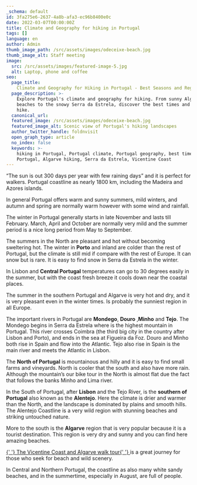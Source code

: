 ```yaml
---
_schema: default
id: 3fa275e6-2637-4a8b-afa3-ec96b8400e0c
date: 2022-03-07T00:00:00Z
title: Climate and Geography for hiking in Portugal
tags: []
language: en
author: Admin
thumb_image_path: /src/assets/images/odeceixe-beach.jpg
thumb_image_alt: Staff meeting
image:
  src: /src/assets/images/featured-image-5.jpg
  alt: Laptop, phone and coffee
seo:
  page_title:
    Climate and Geography for Hiking in Portugal - Best Seasons and Regions
  page_description: >-
    Explore Portugal's climate and geography for hiking. From sunny Algarve
    beaches to the snowy Serra da Estrela, discover the best times and places to
    hike.
  canonical_url:
  featured_image: /src/assets/images/odeceixe-beach.jpg
  featured_image_alt: Scenic view of Portugal's hiking landscapes
  author_twitter_handle: foldnvisit
  open_graph_type: article
  no_index: false
  keywords: >-
    hiking in Portugal, Portugal climate, Portugal geography, best time to hike
    Portugal, Algarve hiking, Serra da Estrela, Vicentine Coast
---
```


“The sun is out 300 days per year with few raining days” and it is perfect for
walkers. Portugal coastline as nearly 1800 km, including the Madeira and Azores
islands.

In general Portugal offers warm and sunny summers, mild winters, and autumn and
spring are normally warm however with some wind and rainfall.

The winter in Portugal generally starts in late November and lasts till
February. March, April and October are normally very mild and the summer period
is a nice long period from May to September.

The summers in the North are pleasant and hot without becoming sweltering hot.
The winter in **Porto** and inland are colder than the rest of Portugal, but the
climate is still mid if compare with the rest of Europe. It can snow but is
rare. It is easy to find snow in Serra da Estrela in the winter.

<SnippetsAstroImage
  image_path="/src/assets/images/average-temperature-portugal-porto.png"
  image_alt="climate for hikers in porto and north of portugal"
/>

In Lisbon and **Central Portugal** temperatures can go to 30 degrees easily in
the summer, but with the coast fresh breeze it cools down near the coastal
places.

<SnippetsAstroImage
  image_path="/src/assets/images/average-temperature-portugal-lisbon.png"
  image_alt="climate lisbon for hires"
/>

The summer in the southern Portugal and Algarve is very hot and dry, and it is
very pleasant even in the winter times. Is probably the sunniest region in all
Europe.

<SnippetsAstroImage
  image_path="/src/assets/images/average-temperature-portugal-vila-nova-de-milfontes.png"
  image_alt="average temperature portugal vila nova de milfontes"
/>

The important rivers in Portugal are **Mondego**, **Douro** ,**Minho** and
**Tejo**. The Mondego begins in Serra da Estrela where is the highest mountain
in Portugal. This river crosses Coimbra (the third big city in the country after
Lisbon and Porto), and ends in the sea at Figueira da Foz. Douro and Minho both
rise in Spain and flow into the Atlantic. Tejo also rise in Spain is the main
river and meets the Atlantic in Lisbon.

The **North of Portugal** is mountainous and hilly and it is easy to find small
farms and vineyards. North is cooler that the south and also have more rain.
Although the mountain’s our bike tour in the North is almost flat due the fact
that follows the banks Minho and Lima river.

In the South of Portugal, after **Lisbon** and the Tejo River, is the **southern
of Portugal** also known as the **Alentejo**. Here the climate is drier and
warmer than the North, and the landscape is dominated by plains and smooth
hills. The Alentejo Coastline is a very wild region with stunning beaches and
striking untouched nature.

More to the south is the **Algarve** region that is very popular because it is a
tourist destination. This region is very dry and sunny and you can find here
amazing beaches.

<a href="/hiking-vicentine-southeast-portugal-coast" rel="nofollow">
  {' '}
  The Vicentine Coast and Algarve walk tour{' '}
</a>
is a great journey for those who seek for beach and wild scenery.

In Central and Northern Portugal, the coastline as also many white sandy
beaches, and in the summertime, especially in August, are full of people.
